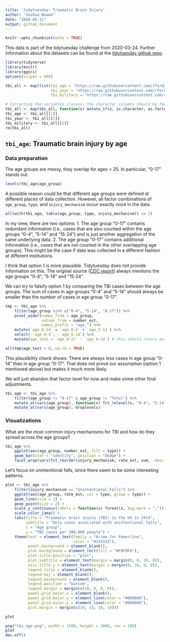 ```yaml
---
title: 'tidytuesday: Traumatic Brain Injury'
author: "Joshua Nowak"
date: "2020-04-11"
output: github_document
---
```


```r
knitr::opts_chunk$set(echo = TRUE)
```

This data is part of the tidytuesday challenge from 2020-03-24. Further information about the datasets can be found at the [tidytuesday github repo](https://github.com/rfordatascience/tidytuesday/tree/master/data/2020/2020-03-24).

```r
library(tidyverse)
library(knitr)
library(ggsci)
options(scipen = 999)

tbi_all <- map(list(tbi_age = 'https://raw.githubusercontent.com/rfordatascience/tidytuesday/master/data/2020/2020-03-24/tbi_age.csv',
                    tbi_year = 'https://raw.githubusercontent.com/rfordatascience/tidytuesday/master/data/2020/2020-03-24/tbi_year.csv',
                    tbi_military = 'https://raw.githubusercontent.com/rfordatascience/tidytuesday/master/data/2020/2020-03-24/tbi_military.csv'), read_csv)

# Correcting the variables classes: the character columns should be factors.
tbi_all <- map(tbi_all, function(x) mutate_if(x, is.character, as.factor))
tbi_age <- tbi_all[[1]]
tbi_year <- tbi_all[[2]]
tbi_military <- tbi_all[[3]]
rm(tbi_all)

```

## `tbi_age`: Traumatic brain injury by age

### Data preparation

The age groups are messy, they overlap for ages < 25. In particular, "0-17" stands out.

```r
levels(tbi_age$age_group)
```

A possible reason could be that different age groups were defined at different places of data collection. However, all factor combinations of `age_group`, `type`, and `injury_mechanism` occur exactly once in the data.

```r
all(with(tbi_age, table(age_group, type, injury_mechanism)) == 1)
```

In my view, there are two options:
1. The age group "0-17" contains redundant information (i.e., cases that are also counted within the age groups "0-4", "5-14" and "15-24") and is just another aggregation of the same underlying data.
2. The age group "0-17" contains additional information (i.e., cases that are not counted in the other overlapping age groups). This might be the case if data was collected in a different fashion at different institutions.

I think that option 1 is more plausible. Tidytuesday does not provide information on this. The original source ([CDC report](https://www.cdc.gov/traumaticbraininjury/pdf/reportstocongress/managementoftbiinchildren/TBI-ReporttoCongress-508.pdf)) always mentions the age groups "0-4", "5-14" and "15-24".

We can try to falsify option 1 by comparing the TBI cases between the age groups. The sum of cases in age groups "0-4" and "5-14" should always be smaller than the number of cases in age group "0-17".

```r
tmp <- tbi_age %>% 
    filter(age_group %in% c("0-4", "5-14", "0-17")) %>% 
    pivot_wider(names_from = age_group,
                values_from = number_est,
                names_prefix = "age_") %>% 
    mutate(`age_0-14` = `age_0-4` + `age_5-14`) %>% 
    select(-`age_0-4`, -`age_5-14`) %>% 
    mutate(age_test = `age_0-17` - `age_0-14`) # this should return only positive values

all(tmp$age_test > 0, na.rm = TRUE)
```

This plausibility check shows: There are always less cases in age group "0-14" than in age group "0-17". That does not prove our assumption (option 1 mentioned above) but makes it much more likely.

We will just abandon that factor level for now and make some other final adjustments.

```r
tbi_age <- tbi_age %>% 
    filter(age_group != "0-17" & age_group != "Total") %>%
    mutate_at(vars(age_group), function(x) fct_relevel(x, "0-4", "5-14")) %>% 
    mutate_at(vars(age_group), droplevels)
```


### Visualizations

What are the most common injury mechanisms for TBI and how do they spread across the age groups?

```r
tbi_age %>% 
    ggplot(aes(age_group, number_est, fill = type)) +
    geom_bar(stat = "identity", position = "dodge") +
    facet_wrap(vars(fct_reorder(injury_mechanism, rate_est, sum, .desc = TRUE)))

```

Let's focus on unintentional falls, since there seem to be some interesting patterns.

```r
plot <- tbi_age %>% 
    filter(injury_mechanism == "Unintentional Falls") %>%
    ggplot(aes(age_group, rate_est, col = type, group = type)) +
    geom_line(size = 1) +
    geom_point(size = 2) +
    scale_y_continuous(labels = function(x) format(x, big.mark = ",")) +
    scale_color_jama() +
    labs(title = "Traumatic brain injury (TBI) in the US in 2014",
         subtitle = "Only cases associated with unintentional falls",
         x = "Age group",
         y = "TBI cases per 100,000 people") +
    theme(text = element_text(family = "Arimo for Powerline", 
                              color = "#333333"),
          panel.background = element_blank(),
          plot.background = element_rect(fill = "#F8F8F8"),
          plot.title.position = "plot",
          plot.subtitle = element_text(margin = margin(0, 0, 20, 0)), 
          axis.title.y = element_text(margin = margin(0, 10, 0, 0)),
          legend.title = element_blank(), 
          legend.key = element_blank(),
          legend.background = element_blank(),
          legend.position = "bottom",
          legend.margin = margin(c(10, 0, 0, 0)),
          panel.grid.major.x = element_blank(),
          panel.grid.major.y = element_line(color = "#000000"),
          panel.grid.minor.y = element_line(color = "#000000"), 
          plot.margin = margin(c(10, 10, 10, 10)))

plot
```

```r
png("tbi_age.png", width = 1500, height = 1000, res = 200)
plot
dev.off()
```


